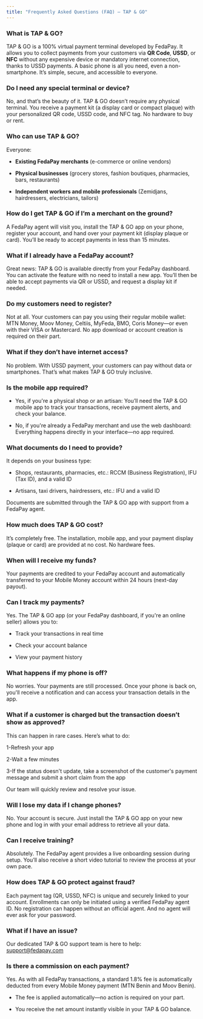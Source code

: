 ```yaml
---
title: "Frequently Asked Questions (FAQ) – TAP & GO"
---
```


### What is TAP & GO?

TAP & GO is a 100% virtual payment terminal developed by FedaPay. It allows you to collect payments from your customers via **QR Code**, **USSD**, or **NFC** without any expensive device or mandatory internet connection, thanks to USSD payments. A basic phone is all you need, even a non-smartphone. It’s simple, secure, and accessible to everyone.

### Do I need any special terminal or device?

No, and that’s the beauty of it. TAP & GO doesn’t require any physical terminal. You receive a payment kit (a display card or compact plaque) with your personalized QR code, USSD code, and NFC tag. No hardware to buy or rent.

### Who can use TAP & GO?

Everyone: 

* **Existing FedaPay merchants** (e-commerce or online vendors)

* **Physical businesses** (grocery stores, fashion boutiques, pharmacies, bars,  restaurants)

* **Independent workers and mobile professionals** (Zemidjans, hairdressers, electricians, tailors)

### How do I get TAP & GO if I’m a merchant on the ground?

A FedaPay agent will visit you, install the TAP & GO app on your phone, register your account, and hand over your payment kit (display plaque or card). You’ll be ready to accept payments in less than 15 minutes.

### What if I already have a FedaPay account?

Great news: TAP & GO is available directly from your FedaPay dashboard. You can activate the feature with no need to install a new app. You’ll then be able to accept payments via QR or USSD, and request a display kit if needed.

### Do my customers need to register?

Not at all. Your customers can pay you using their regular mobile wallet: MTN Money, Moov Money, Celtiis, MyFeda, BMO, Coris Money—or even with their VISA or Mastercard. No app download or account creation is required on their part.

### What if they don’t have internet access?

No problem. With USSD payment, your customers can pay without data or smartphones. That’s what makes TAP & GO truly inclusive.

### Is the mobile app required?

* Yes, if you're a physical shop or an artisan: You’ll need the TAP & GO mobile app to track your transactions, receive payment alerts, and check your balance.

* No, if you're already a FedaPay merchant and use the web dashboard: Everything happens directly in your interface—no app required.

### What documents do I need to provide?

It depends on your business type:

* Shops, restaurants, pharmacies, etc.: RCCM (Business Registration), IFU (Tax ID), and a valid ID

* Artisans, taxi drivers, hairdressers, etc.: IFU and a valid ID

Documents are submitted through the TAP & GO app with support from a FedaPay agent.

### How much does TAP & GO cost?

It’s completely free. The installation, mobile app, and your payment display (plaque or card) are provided at no cost. No hardware fees.

### When will I receive my funds?

Your payments are credited to your FedaPay account and automatically transferred to your Mobile Money account within 24 hours (next-day payout).

### Can I track my payments?

Yes. The TAP & GO app (or your FedaPay dashboard, if you're an online seller) allows you to:

* Track your transactions in real time

* Check your account balance

* View your payment history

### What happens if my phone is off?

No worries. Your payments are still processed. Once your phone is back on, you'll receive a notification and can access your transaction details in the app.

### What if a customer is charged but the transaction doesn’t show as approved?

This can happen in rare cases. Here’s what to do:

1-Refresh your app

2-Wait a few minutes

3-If the status doesn't update, take a screenshot of the customer's payment message and submit a short claim from the app

Our team will quickly review and resolve your issue.

### Will I lose my data if I change phones?

No. Your account is secure. Just install the TAP & GO app on your new phone and log in with your email address to retrieve all your data.

### Can I receive training?

Absolutely. The FedaPay agent provides a live onboarding session during setup. You’ll also receive a short video tutorial to review the process at your own pace.

### How does TAP & GO protect against fraud?

Each payment tag (QR, USSD, NFC) is unique and securely linked to your account. Enrollments can only be initiated using a verified FedaPay agent ID. No registration can happen without an official agent. And no agent will ever ask for your password.

### What if I have an issue?

Our dedicated TAP & GO support team is here to help: support@fedapay.com

### Is there a commission on each payment?

Yes. As with all FedaPay transactions, a standard 1.8% fee is automatically deducted from every Mobile Money payment (MTN Benin and Moov Benin).

* The fee is applied automatically—no action is required on your part.


* You receive the net amount instantly visible in your TAP & GO balance.

